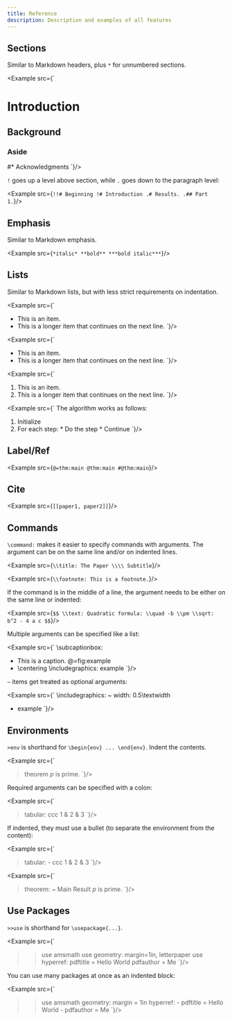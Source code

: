 ```yaml
---
title: Reference
description: Description and examples of all features
---
```


## Sections

Similar to Markdown headers, plus `*` for unnumbered sections.

<Example src={`
  # Introduction
  ## Background
  ### Aside
  #* Acknowledgments
`}/>

`!` goes up a level above section, while `.` goes down to the paragraph level:

<Example src={`
  !!# Beginning
  !# Introduction
  .# Results.
  .## Part 1.
`}/>

## Emphasis

Similar to Markdown emphasis.

<Example src={`
  *italic*
  **bold**
  ***bold italic***
`}/>

## Lists

Similar to Markdown lists, but with less strict requirements on indentation.

<Example src={`
  - This is an item.
  - This is a longer item that
    continues on the next line.
`}/>

<Example src={`
  * This is an item.
  * This is a longer item that
    continues on the next line.
`}/>

<Example src={`
  1. This is an item.
  2. This is a longer item that
    continues on the next line.
`}/>

<Example src={`
  The algorithm works as follows:
  1. Initialize
  2. For each step:
    * Do the step
    * Continue
`}/>

## Label/Ref

<Example src={`
  @=thm:main
  @thm:main
  #@thm:main
`}/>

## Cite

<Example src={`
  [[paper1, paper2]]
`}/>

## Commands

`\command:` makes it easier to specify commands with arguments.
The argument can be on the same line and/or on indented lines.

<Example src={`
  \\title: The Paper \\\\
    Subtitle
`}/>

<Example src={`
  \\footnote:
    This is a footnote.
`}/>

If the command is in the middle of a line, the argument needs to be
either on the same line or indented:

<Example src={`
  $$
    \\text: Quadratic formula:
    \\quad
    -b \\pm \\sqrt:
      b^2 - 4 a c
  $$
`}/>

Multiple arguments can be specified like a list:

<Example src={`
  \\subcaptionbox:
  - This is a caption.
    @=fig:example
  - \\centering
    \\includegraphics: example
`}/>

`~` items get treated as optional arguments:

<Example src={`
  \\includegraphics:
  ~ width: 0.5\\textwidth
  - example
`}/>

## Environments

`>env` is shorthand for `\begin{env} ... \end{env}`.
Indent the contents.

<Example src={`
  > theorem
    $p$ is prime.
`}/>

Required arguments can be specified with a colon:

<Example src={`
  > tabular: ccc
    1 & 2 & 3
`}/>

If indented, they must use a bullet (to separate the environment
from the content):

<Example src={`
  > tabular:
    - ccc
    1 & 2 & 3
`}/>

<Example src={`
  > theorem:
    ~ Main Result
    $p$ is prime.
`}/>

## Use Packages

`>>use` is shorthand for `\usepackage{...}`.

<Example src={`
  >>use amsmath
  >>use geometry: margin=1in, letterpaper
  >>use hyperref:
    pdftitle = Hello World
    pdfauthor = Me
`}/>

You can use many packages at once as an indented block:

<Example src={`
  >>use
    amsmath
    geometry: margin = 1in
    hyperref:
      - pdftitle = Hello World
      - pdfauthor = Me
`}/>

